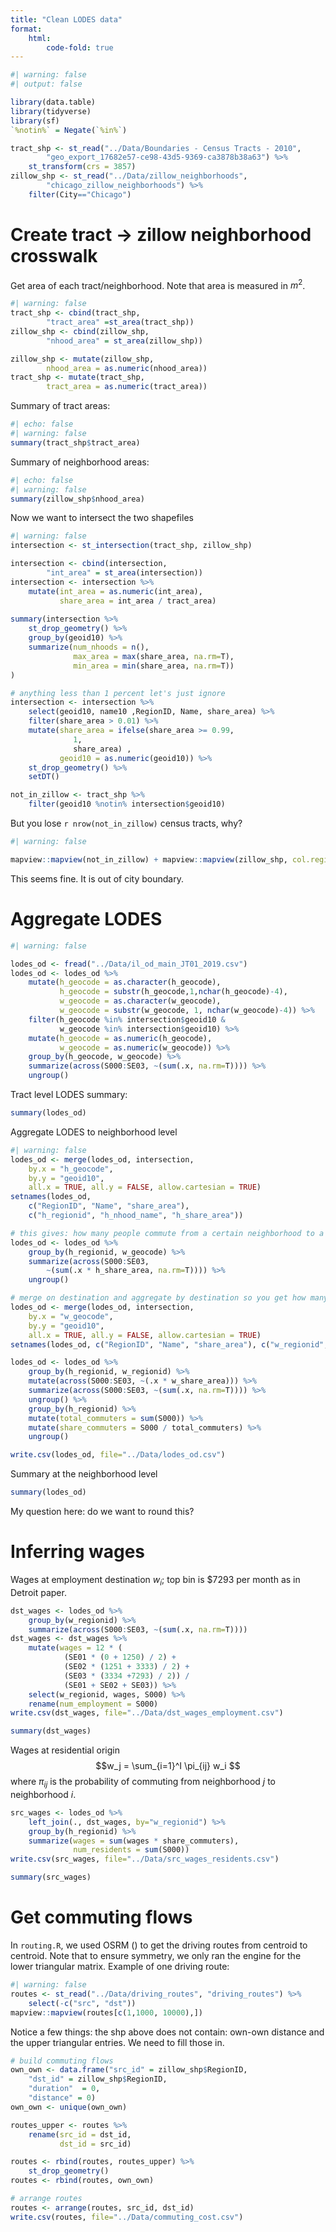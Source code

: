 ```yaml
---
title: "Clean LODES data"
format:
    html:
        code-fold: true
---
```


```r
#| warning: false
#| output: false

library(data.table)
library(tidyverse)
library(sf)
`%notin%` = Negate(`%in%`)

tract_shp <- st_read("../Data/Boundaries - Census Tracts - 2010",
        "geo_export_17682e57-ce98-43d5-9369-ca3878b38a63") %>%
    st_transform(crs = 3857)
zillow_shp <- st_read("../Data/zillow_neighborhoods",     
        "chicago_zillow_neighborhoods") %>%
    filter(City=="Chicago")
```

# Create tract -> zillow neighborhood crosswalk

Get area of each tract/neighborhood. Note that area is measured in $m^2$. 
```r
#| warning: false
tract_shp <- cbind(tract_shp, 
        "tract_area" =st_area(tract_shp))
zillow_shp <- cbind(zillow_shp, 
        "nhood_area" = st_area(zillow_shp))

zillow_shp <- mutate(zillow_shp, 
        nhood_area = as.numeric(nhood_area))
tract_shp <- mutate(tract_shp, 
        tract_area = as.numeric(tract_area))
```

Summary of tract areas:
```r
#| echo: false
#| warning: false 
summary(tract_shp$tract_area)
```

Summary of neighborhood areas:
```r
#| echo: false
#| warning: false 
summary(zillow_shp$nhood_area)
```


Now we want to intersect the two shapefiles
```r
#| warning: false
intersection <- st_intersection(tract_shp, zillow_shp)

intersection <- cbind(intersection, 
        "int_area" = st_area(intersection))
intersection <- intersection %>%
    mutate(int_area = as.numeric(int_area),
           share_area = int_area / tract_area)
    
summary(intersection %>%
    st_drop_geometry() %>%
    group_by(geoid10) %>%
    summarize(num_nhoods = n(),
              max_area = max(share_area, na.rm=T),
              min_area = min(share_area, na.rm=T))
)

# anything less than 1 percent let's just ignore 
intersection <- intersection %>%
    select(geoid10, name10 ,RegionID, Name, share_area) %>%
    filter(share_area > 0.01) %>%
    mutate(share_area = ifelse(share_area >= 0.99, 
              1, 
              share_area) ,
           geoid10 = as.numeric(geoid10)) %>%
    st_drop_geometry() %>%
    setDT()

not_in_zillow <- tract_shp %>%
    filter(geoid10 %notin% intersection$geoid10)

```

But you lose `r nrow(not_in_zillow)` census tracts, why?

```r
#| warning: false

mapview::mapview(not_in_zillow) + mapview::mapview(zillow_shp, col.regions="red")
```

This seems fine. It is out of city boundary.

# Aggregate LODES 
```r
#| warning: false

lodes_od <- fread("../Data/il_od_main_JT01_2019.csv")
lodes_od <- lodes_od %>% 
    mutate(h_geocode = as.character(h_geocode),
           h_geocode = substr(h_geocode,1,nchar(h_geocode)-4),
           w_geocode = as.character(w_geocode),
           w_geocode = substr(w_geocode, 1, nchar(w_geocode)-4)) %>% 
    filter(h_geocode %in% intersection$geoid10 & 
           w_geocode %in% intersection$geoid10) %>%
    mutate(h_geocode = as.numeric(h_geocode),
           w_geocode = as.numeric(w_geocode)) %>%
    group_by(h_geocode, w_geocode) %>%
    summarize(across(S000:SE03, ~(sum(.x, na.rm=T)))) %>%
    ungroup()
```
Tract level LODES summary:
```r
summary(lodes_od)
```

Aggregate LODES to neighborhood level
```r
#| warning: false
lodes_od <- merge(lodes_od, intersection, 
    by.x = "h_geocode", 
    by.y = "geoid10", 
    all.x = TRUE, all.y = FALSE, allow.cartesian = TRUE)
setnames(lodes_od, 
    c("RegionID", "Name", "share_area"), 
    c("h_regionid", "h_nhood_name", "h_share_area"))

# this gives: how many people commute from a certain neighborhood to a certain tract 
lodes_od <- lodes_od %>%
    group_by(h_regionid, w_geocode) %>%
    summarize(across(S000:SE03, 
        ~(sum(.x * h_share_area, na.rm=T)))) %>%
    ungroup()

# merge on destination and aggregate by destination so you get how many people commute from a certain neighborhood to another neighborhood
lodes_od <- merge(lodes_od, intersection, 
    by.x = "w_geocode", 
    by.y = "geoid10", 
    all.x = TRUE, all.y = FALSE, allow.cartesian = TRUE)
setnames(lodes_od, c("RegionID", "Name", "share_area"), c("w_regionid", "w_nhood_name", "w_share_area"))

lodes_od <- lodes_od %>%
    group_by(h_regionid, w_regionid) %>%
    mutate(across(S000:SE03, ~(.x * w_share_area))) %>%
    summarize(across(S000:SE03, ~(sum(.x, na.rm=T)))) %>%
    ungroup() %>%
    group_by(h_regionid) %>%
    mutate(total_commuters = sum(S000)) %>%
    mutate(share_commuters = S000 / total_commuters) %>%
    ungroup()

write.csv(lodes_od, file="../Data/lodes_od.csv")

```

Summary at the neighborhood level
```r
summary(lodes_od)
```
 
My question here: do we want to round this?

# Inferring wages
Wages at employment destination $w_i$; top bin is $7293 per month as in Detroit paper.
```r
dst_wages <- lodes_od %>% 
    group_by(w_regionid) %>%
    summarize(across(S000:SE03, ~(sum(.x, na.rm=T))))
dst_wages <- dst_wages %>%
    mutate(wages = 12 * (
            (SE01 * (0 + 1250) / 2) + 
            (SE02 * (1251 + 3333) / 2) + 
            (SE03 * (3334 +7293) / 2)) / 
            (SE01 + SE02 + SE03)) %>%
    select(w_regionid, wages, S000) %>%
    rename(num_employment = S000)
write.csv(dst_wages, file="../Data/dst_wages_employment.csv")

summary(dst_wages)
```

Wages at residential origin
$$w_j = \sum_{i=1}^I \pi_{ij} w_i $$
where $\pi_{ij}$ is the probability of commuting from neighborhood $j$ to neighborhood $i$. 
```r
src_wages <- lodes_od %>%
    left_join(., dst_wages, by="w_regionid") %>%
    group_by(h_regionid) %>%
    summarize(wages = sum(wages * share_commuters),
              num_residents = sum(S000))
write.csv(src_wages, file="../Data/src_wages_residents.csv")

summary(src_wages)
```

# Get commuting flows 

In `routing.R`, we used OSRM () to get the driving routes from centroid to centroid. Note that to ensure symmetry, we only ran the engine for the lower triangular matrix. Example of one driving route:

```r
#| warning: false
routes <- st_read("../Data/driving_routes", "driving_routes") %>%
    select(-c("src", "dst"))
mapview::mapview(routes[c(1,1000, 10000),])
```

Notice a few things: the shp above does not contain: own-own distance and the upper triangular entries. We need to fill those in. 

```r
# build commuting flows 
own_own <- data.frame("src_id" = zillow_shp$RegionID, 
    "dst_id" = zillow_shp$RegionID, 
    "duration"  = 0,
    "distance" = 0)
own_own <- unique(own_own)

routes_upper <- routes %>%
    rename(src_id = dst_id,
           dst_id = src_id) 

routes <- rbind(routes, routes_upper) %>%
    st_drop_geometry()
routes <- rbind(routes, own_own)

# arrange routes 
routes <- arrange(routes, src_id, dst_id)
write.csv(routes, file="../Data/commuting_cost.csv")
```